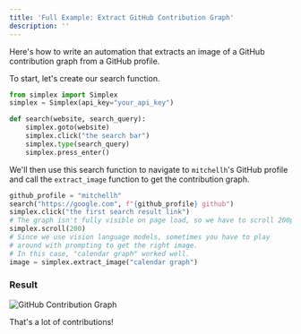 ```yaml
---
title: 'Full Example: Extract GitHub Contribution Graph'
description: ''
---
```


Here's how to write an automation that extracts an image of a GitHub contribution graph from a GitHub profile.

To start, let's create our search function.

```python search.py
from simplex import Simplex
simplex = Simplex(api_key="your_api_key")

def search(website, search_query):
    simplex.goto(website)
    simplex.click("the search bar")
    simplex.type(search_query)
    simplex.press_enter()

```

We'll then use this search function to navigate to `mitchellh`'s GitHub profile and call the `extract_image` function to get the contribution graph.

```python
github_profile = "mitchellh"
search("https://google.com", f"{github_profile} github")
simplex.click("the first search result link")
# The graph isn't fully visible on page load, so we have to scroll 200px.
simplex.scroll(200)
# Since we use vision language models, sometimes you have to play 
# around with prompting to get the right image.
# In this case, "calendar graph" worked well.
image = simplex.extract_image("calendar graph")
```

### Result

![GitHub Contribution Graph](/images/github-contribution-graph.png)

That's a lot of contributions!